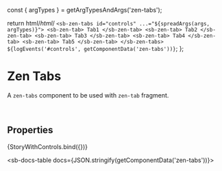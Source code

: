 const { argTypes } = getArgTypesAndArgs('zen-tabs');

<Meta title="Navigation/Tabs/Tabs" component="zen-tabs" argTypes={argTypes} />

  return html/*html*/ `
    <sb-zen-tabs id="controls" ...="${spreadArgs(args, argTypes)}">
      <sb-zen-tab> Tab1 </sb-zen-tab>
      <sb-zen-tab> Tab2 </sb-zen-tab>
      <sb-zen-tab> Tab3 </sb-zen-tab>
      <sb-zen-tab> Tab4 </sb-zen-tab>
      <sb-zen-tab> Tab5 </sb-zen-tab>
    </sb-zen-tabs>
    ${logEvents('#controls', getComponentData('zen-tabs'))}
  `;
};

# Zen Tabs

A `zen-tabs` component to be used with `zen-tab` fragment.

<br />

## Properties

<Canvas>
  <Story
    name="default"
    args={{
      ...getDefaultArgs(argTypes),
    }}
  >
    {StoryWithControls.bind({})}
  </Story>
</Canvas>

<ArgsTable story="default" />

<sb-docs-table docs={JSON.stringify(getComponentData('zen-tabs'))}></sb-docs-table>
